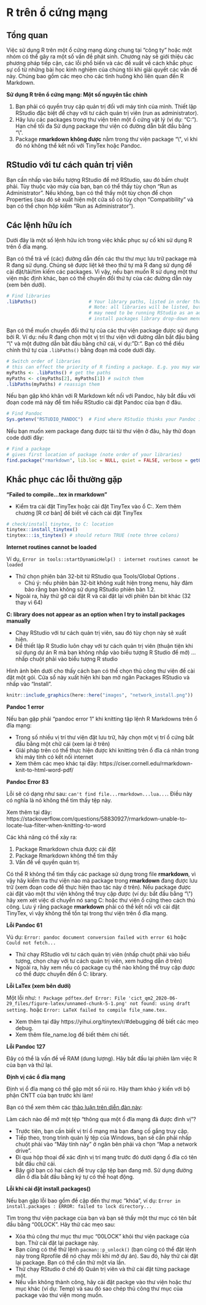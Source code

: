 
# R trên ổ cứng mạng {#network-drives}  

 


<!-- ======================================================= -->
## Tổng quan {  }

Việc sử dụng R trên một ổ cứng mạng dùng chung tại “công ty” hoặc một nhóm có thể gây ra một số vấn đề phát sinh. Chương này sẽ giới thiệu các phương pháp tiếp cận, các lỗi phổ biến và các đề xuất về cách khắc phục sự cố từ những bài học kinh nghiệm của chúng tôi khi giải quyết các vấn đề này. Chúng bao gồm các mẹo cho các tình huống khó liên quan đến R Markdown. 


**Sử dụng R trên ổ cứng mạng: Một số nguyên tắc chính**  

1) Bạn phải có quyền truy cập quản trị đối với máy tính của mình. Thiết lập RStudio đặc biệt để chạy với tư cách quản trị viên (run as administrator). 
2) Hãy lưu các packages trong thư viện trên một ổ cứng vật lý (ví dụ: "C:"). Hạn chế tối đa Sử dụng package thư viện có đường dẫn bắt đầu bằng "\\\".  
3) Package **rmarkdown** **không được** nằm trong thư viện package "\\\", vì khi đó nó không thể kết nối với TinyTex hoặc Pandoc. 




## RStudio với tư cách quản trị viên  

Bạn cần nhấp vào biểu tượng RStudio để mở RStudio, sau đó bấm chuột phải. Tùy thuộc vào máy của bạn, bạn có thể thấy tùy chọn "Run as Administrator". Nếu không, bạn có thể thấy một tùy chọn để chọn Properties (sau đó sẽ xuất hiện một cửa sổ có tùy chọn "Compatibility" và bạn có thể chọn hộp kiểm "Run as Administrator"). 



## Các lệnh hữu ích  

Dưới đây là một số lệnh hữu ích trong việc khắc phục sự cố khi sử dụng R trên ổ đĩa mạng. 

Bạn có thể trả về (các) đường dẫn đến các thư thư mục lưu trữ package mà R đang sử dụng. Chúng sẽ được liệt kê theo thứ tự mà R đang sử dụng để cài đặt/tải/tìm kiếm các packages. Vì vậy, nếu bạn muốn R sử dụng một thư viện mặc định khác, bạn có thể chuyển đổi thứ tự của các đường dẫn này (xem bên dưới). 

```r
# Find libraries
.libPaths()                   # Your library paths, listed in order that R installs/searches. 
                              # Note: all libraries will be listed, but to install to some (e.g. C:) you 
                              # may need to be running RStudio as an administrator (it won't appear in the 
                              # install packages library drop-down menu) 
```

 
Bạn có thể muốn chuyển đổi thứ tự của các thư viện package được sử dụng bởi R. Ví dụ: nếu R đang chọn một vị trí thư viện với đường dẫn bắt đầu bằng "\\\" và một đường dẫn bắt đầu bằng chữ cái, ví dụ: "D:". Bạn có thể điều chỉnh thứ tự của `.libPaths()` bằng đoạn mã code dưới đây.  

```r
# Switch order of libraries
# this can effect the priority of R finding a package. E.g. you may want your C: library to be listed first
myPaths <- .libPaths() # get the paths
myPaths <- c(myPaths[2], myPaths[1]) # switch them
.libPaths(myPaths) # reassign them
```

Nếu bạn gặp khó khăn với R Markdown kết nối với Pandoc, hãy bắt đầu với đoạn code mã này để tìm hiểu RStudio cài đặt Pandoc của bạn ở đâu. 

```r
# Find Pandoc
Sys.getenv("RSTUDIO_PANDOC")  # Find where RStudio thinks your Pandoc installation is
```

Nếu bạn muốn xem package đang được tải từ thư viện ở đâu, hãy thử đoạn code dưới đây: 

```r
# Find a package
# gives first location of package (note order of your libraries)
find.package("rmarkdown", lib.loc = NULL, quiet = FALSE, verbose = getOption("verbose")) 
```



<!-- ======================================================= -->
## Khắc phục các lỗi thường gặp {  }


**"Failed to compile…tex in rmarkdown"**  

* Kiểm tra cài đặt TinyTex hoặc cài đặt TinyTex vào ổ C:. Xem thêm chương [R cơ bản] để biết về cách cài đặt TinyTex 

```r
# check/install tinytex, to C: location
tinytex::install_tinytex()
tinytex:::is_tinytex() # should return TRUE (note three colons)
```


**Internet routines cannot be loaded**  

Ví dụ, `Error in tools::startDynamicHelp() : internet routines cannot be loaded`  

* Thử chọn phiên bản 32-bit từ RStudio qua Tools/Global Options .  
  * Chú ý: nếu phiên bản 32-bit không xuất hiện trong menu, hãy đảm bảo rằng bạn không sử dụng RStudio phiên bản 1.2.  
* Ngoài ra, hãy thử gỡ cài đặt R và cài đặt lại với phiên bản bit khác (32 thay vì 64) 


**C: library does not appear as an option when I try to install packages manually**

* Chạy RStudio với tư cách quản trị viên, sau đó tùy chọn này sẽ xuất hiện.  
* Để thiết lập R Studio luôn chạy với tư cách quản trị viên (thuận tiện khi sử dụng dự án R mà bạn không nhấp vào biểu tượng R Studio để mở) ... nhấp chuột phải vào biểu tượng R studio 

Hình ảnh bên dưới cho thấy cách bạn có thể chọn thủ công thư viện để cài đặt một gói. Cửa sổ này xuất hiện khi bạn mở ngăn Packages RStudio và nhấp vào "Install". 

```r
knitr::include_graphics(here::here("images", "network_install.png"))
```

**Pandoc 1 error**  

Nếu bạn gặp phải "pandoc error 1" khi knitting tập lệnh R Markdowns trên ổ đĩa mạng:

* Trong số nhiều vị trí thư viện đặt lưu trữ, hãy chọn một vị trí ổ cứng bắt đầu bằng một chữ cái (xem lại ở trên)
* Giải pháp trên có thể thực hiện được khi knitting trên ổ đĩa cá nhân trong khi máy tính có kết nối internet
* Xem thêm các mẹo khác tại đây: https://ciser.cornell.edu/rmarkdown-knit-to-html-word-pdf/ 

**Pandoc Error 83**  

Lỗi sẽ có dạng như sau: `can't find file...rmarkdown...lua...`. Điều này có nghĩa là nó không thể tìm thấy tệp này. 

Xem thêm tại đây: https://stackoverflow.com/questions/58830927/rmarkdown-unable-to-locate-lua-filter-when-knitting-to-word  

Các khả năng có thể xảy ra:

1) Package Rmarkdown chưa được cài đặt
2) Package Rmarkdown không thể tìm thấy
3) Vấn đề về quyền quản trị. 

Có thể R không thể tìm thấy các package sử dụng trong file **rmarkdown**, vì vậy hãy kiểm tra thư viện nào mà package trong **rmarkdown**  đang được lưu trữ (xem đoạn code để thực hiện thao tác này ở trên). Nếu package được cài đặt vào một thư viện không thể truy cập được (ví dụ: bắt đầu bằng "\\\") hãy xem xét việc di chuyển nó sang C: hoặc thư viện ổ cứng theo cách thủ công. Lưu ý rằng package **rmarkdown** phải có thể kết nối với cài đặt TinyTex, vì vậy không thể tồn tại trong thư viện trên ổ đĩa mạng. 

**Lỗi Pandoc 61**  

Vú dụ: `Error: pandoc document conversion failed with error 61`  hoặc `Could not fetch...`  

* Thử chạy RStudio với tư cách quản trị viên (nhấp chuột phải vào biểu tượng, chọn chạy với tư cách quản trị viên, xem hướng dẫn ở trên)
* Ngoài ra, hãy xem nếu có package cụ thể nào không thể truy cập được có thể được chuyển đến ổ C: library. 

**Lỗi LaTex (xem bên dưới)**

Một lỗi như:  `! Package pdftex.def Error: File 'cict_qm2_2020-06-29_files/figure-latex/unnamed-chunk-5-1.png' not found: using draft setting.` hoặc `Error: LaTeX failed to compile file_name.tex.`  

* Xem thêm tại đây https://yihui.org/tinytex/r/#debugging để biết các mẹo debug.  
* Xem thêm file_name.log để biết thêm chi tiết.


**Lỗi Pandoc 127**  

Đây có thể là vấn đề về RAM (dung lượng). Hãy bắt đầu lại phiên làm việc R của bạn và thử lại. 

**Định vị các ổ đĩa mạng**

Định vị ổ đĩa mạng có thể gặp một số rủi ro. Hãy tham khảo ý kiến với bộ phận CNTT của bạn trước khi làm!

Bạn có thể xem thêm các [thảo luận trên diễn đàn này ](https://stackoverflow.com/questions/48161177/r-markdown-openbinaryfile-does-not-exist-no-such-file-or-directory/55616529?noredirect=1#comment97966859_55616529): 

Làm cách nào để mở một tệp "thông qua một ổ đĩa mạng đã được đinh vị"? 

* Trước tiên, bạn cần biết vị trí ổ mạng mà bạn đang cố gắng truy cập.
* Tiếp theo, trong trình quản lý tệp của Windows, bạn sẽ cần phải nhấp chuột phải vào "Máy tính này" ở ngăn bên phải và chọn "Map a network drive".
* Đi qua hộp thoại để xác định vị trí mạng trước đó dưới dạng ổ đĩa có tên bắt đầu chữ cái.
* Bây giờ bạn có hai cách để truy cập tệp bạn đang mở. Sử dụng đường dẫn ổ đĩa bắt đầu bằng ký tự có thể hoạt động. 

**Lỗi khi cài đặt install.packages()**  

Nếu bạn gặp lỗi bao gồm đề cập đến thư mục "khóa", ví dụ:  `Error in install.packages : ERROR: failed to lock directory...`

Tìm trong thư viện package của bạn và bạn sẽ thấy một thư mục có tên bắt đầu bằng "00LOCK". Hãy thử các mẹo sau: 

* Xóa thủ công thư mục thư mục "00LOCK" khỏi thư viện package của bạn. Thử cài đặt lại package này. 
* Bạn cũng có thể thử lệnh `pacman::p_unlock()` (bạn cũng có thể đặt lệnh này trong Rprofile để nó chạy mỗi khi mở dự án). Sau đó, hãy thử cài đặt lại package. Bạn có thể cần thử một vìa lần. 
* Thử chạy RStudio ở chế độ Quản trị viên và thử cài đặt từng package một.
* Nếu vẫn không thành công, hãy cài đặt packge vào thư viện hoặc thư mục khác (ví dụ: Temp) và sau đó sao chép thủ công thư mục của package vào thư viện mong muốn. 




